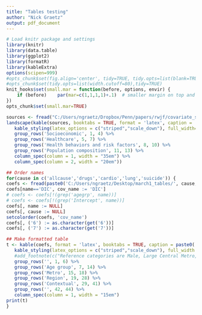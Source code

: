 ```yaml
---
title: "Tables testing"
author: "Nick Graetz"
output: pdf_document
---
```

  
```r
# Load knitr package and settings
library(knitr)
library(data.table)
library(ggplot2)
library(formatR)
library(kableExtra)
options(scipen=999)
#opts_chunk$set(fig.align='center', tidy=TRUE, tidy.opts=list(blank=TRUE, width.cutoff=40), warning=FALSE,message=FALSE)
#opts_chunk$set(tidy.opts=list(width.cutoff=80),tidy=TRUE)
knit_hooks$set(small.mar = function(before, options, envir) {
    if (before)    par(mar=c(1,1,1,1)+.1)  # smaller margin on top and right
})
opts_chunk$set(small.mar=TRUE)
```

```r
sources <- fread("C:/Users/ngraetz/Dropbox/Penn/papers/rwjf/covariate_sources.csv")
landscape(kable(sources, booktabs = TRUE, format = 'latex', caption = '', col.names = c('', 'Source', 'Years', 'Interpolated')) %>%
   kable_styling(latex_options = c("striped","scale_down"), full_width=T, position = "center", font_size = 8) %>%
   group_rows('Socioeconomic', 1, 4) %>%
   group_rows('Healthcare', 5, 7) %>%
   group_rows('Health behaviors and risk factors', 8, 10) %>%
   group_rows('Population composition', 11, 13) %>%
   column_spec(column = 1, width = "35em") %>%
   column_spec(column = 2, width = "20em"))

## Order names
for(cause in c('allcause','drugs','cardio','lung','suicide')) {
coefs <- fread(paste0('C:/Users/ngraetz/Desktop/march1_tables/', cause, '_25_64_coefficients.csv'), header = T)
coefs[name=='DIC', cov_name := 'DIC']
# coefs <- coefs[!(grep('agegrp', name))]
# coefs <- coefs[!(grep('Intercept', name))]
coefs[, name := NULL]
coefs[, cause := NULL]
setcolorder(coefs, 'cov_name')
coefs[, ('6') := as.character(get('6'))]
coefs[, ('7') := as.character(get('7'))]

## Make formatted table
t <- kable(coefs, format = 'latex', booktabs = TRUE, caption = paste0('County-level ', cause, ' mortality rate (2000, 2010, 2015)'), col.names = c('',names(coefs)[names(coefs)!='cov_name']), digits = 2, escape = FALSE) %>%
   kable_styling(latex_options = c("striped","scale_down"), full_width = T, position = "center", font_size = 8) %>%
   #add_footnote(c("Reference categories are Male, Large Central Metro, Pacific"), notation='alphabet') %>%
   group_rows('', 1, 6) %>%
   group_rows('Age group', 7, 14) %>%
   group_rows('Metro', 15, 18) %>%
   group_rows('Region', 19, 28) %>%
   group_rows('Contextual', 29, 41) %>%
   group_rows('', 42, 44) %>%
   column_spec(column = 1, width = "15em")
print(t)
}
```



